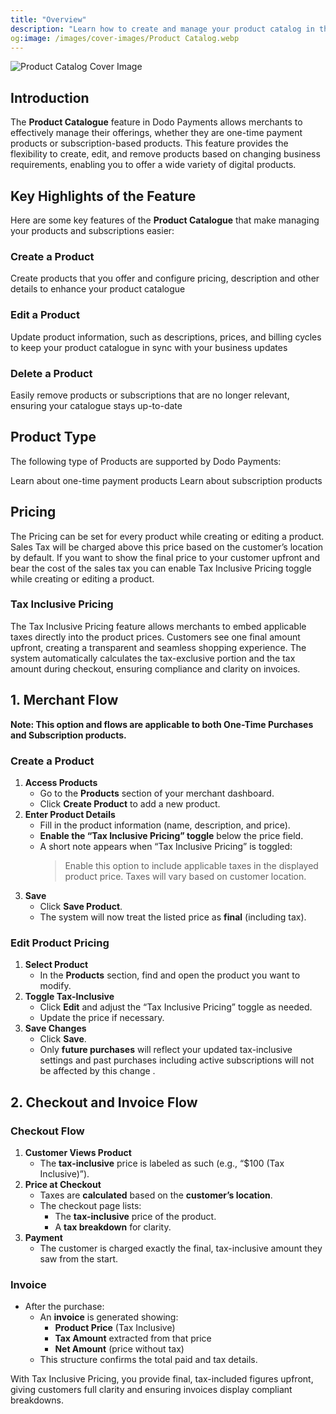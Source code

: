 ```yaml
---
title: "Overview"
description: "Learn how to create and manage your product catalog in the Admin Dashboard"
og:image: /images/cover-images/Product Catalog.webp
---
```

<Frame>
    <img src="/images/cover-images/Product Catalog.webp" alt="Product Catalog Cover Image"/>
</Frame>

## **Introduction**

The **Product Catalogue** feature in Dodo Payments allows merchants to effectively manage their offerings, whether they are one-time payment products or subscription-based products. This feature provides the flexibility to create, edit, and remove products based on changing business requirements, enabling you to offer a wide variety of digital products.

## **Key Highlights of the Feature**

Here are some key features of the **Product Catalogue** that make managing your products and subscriptions easier:

### **Create a Product**

Create products that you offer and configure pricing, description and other details to enhance your product catalogue

### **Edit a Product**

Update product information, such as descriptions, prices, and billing cycles to keep your product catalogue in sync with your business updates

### **Delete a Product**

Easily remove products or subscriptions that are no longer relevant, ensuring your catalogue stays up-to-date

## **Product Type**

The following type of Products are supported by Dodo Payments:

<Card title="One Time Payment Products" horizontal icon="box" href="/features/product-catalog/one-time-payment-products">
  Learn about one-time payment products
</Card>

<Card title="Subscription Products" horizontal icon="repeat" href="/features/product-catalog/subscription">
  Learn about subscription products
</Card>

## **Pricing**
The Pricing can be set for every product while creating or editing a product. Sales Tax will be charged above this price based on the customer’s location by default. If you want to show the final price to your customer upfront and bear the cost of the sales tax you can enable Tax Inclusive Pricing toggle while creating or editing a product.

### **Tax Inclusive Pricing**
The Tax Inclusive Pricing feature allows merchants to embed applicable taxes directly into the product prices. Customers see one final amount upfront, creating a transparent and seamless shopping experience. The system automatically calculates the tax-exclusive portion and the tax amount during checkout, ensuring compliance and clarity on invoices.

## **1. Merchant Flow**

**Note: This option and flows are applicable to both One-Time Purchases and Subscription products.**

### **Create a Product**

1. **Access Products**
    - Go to the **Products** section of your merchant dashboard.
    - Click **Create Product** to add a new product.
2. **Enter Product Details**
    - Fill in the product information (name, description, and price).
    - **Enable the “Tax Inclusive Pricing” toggle** below the price field.
    - A short note appears when “Tax Inclusive Pricing” is toggled:
      > Enable this option to include applicable taxes in the displayed product price. Taxes will vary based on customer location.
      > 
3. **Save**
    - Click **Save Product**.
    - The system will now treat the listed price as **final** (including tax).

### **Edit Product Pricing**

1. **Select Product**
    - In the **Products** section, find and open the product you want to modify.
2. **Toggle Tax-Inclusive**
    - Click **Edit** and adjust the “Tax Inclusive Pricing” toggle as needed.
    - Update the price if necessary.
3. **Save Changes**
    - Click **Save**.
    - Only **future purchases** will reflect your updated tax-inclusive settings and past purchases including active subscriptions will not be affected by this change .

## **2. Checkout and Invoice Flow**

### **Checkout Flow**

1. **Customer Views Product**
    - The **tax-inclusive** price is labeled as such (e.g., “$100 (Tax Inclusive)”).
2. **Price at Checkout**
    - Taxes are **calculated** based on the **customer’s location**.
    - The checkout page lists:
        - The **tax-inclusive** price of the product.
        - A **tax breakdown** for clarity.
3. **Payment**
    - The customer is charged exactly the final, tax-inclusive amount they saw from the start.

### **Invoice**

- After the purchase:
    - An **invoice** is generated showing:
        - **Product Price** (Tax Inclusive)
        - **Tax Amount** extracted from that price
        - **Net Amount** (price without tax)
    - This structure confirms the total paid and tax details.


With Tax Inclusive Pricing, you provide final, tax-included figures upfront, giving customers full clarity and ensuring invoices display compliant breakdowns.
